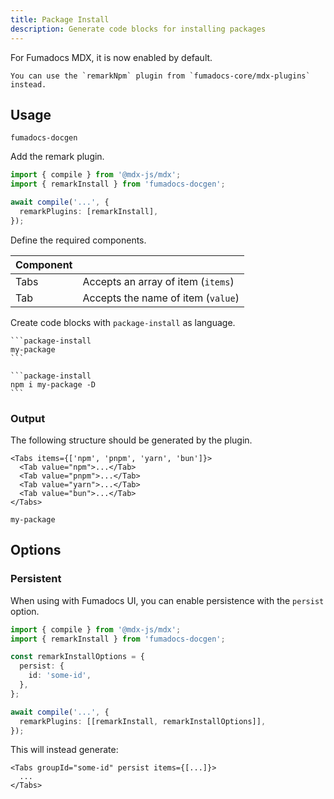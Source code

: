 ```yaml
---
title: Package Install
description: Generate code blocks for installing packages
---
```


<Callout type="warn" title='Deprecated'>
    For Fumadocs MDX, it is now enabled by default.

    You can use the `remarkNpm` plugin from `fumadocs-core/mdx-plugins` instead.

</Callout>

## Usage

```package-install
fumadocs-docgen
```

Add the remark plugin.


```ts tab="MDX Compiler"
import { compile } from '@mdx-js/mdx';
import { remarkInstall } from 'fumadocs-docgen';

await compile('...', {
  remarkPlugins: [remarkInstall],
});
```

Define the required components.


| Component |                                    |
| --------- | ---------------------------------- |
| Tabs      | Accepts an array of item (`items`) |
| Tab       | Accepts the name of item (`value`) |

Create code blocks with `package-install` as language.

````mdx
```package-install
my-package
```

```package-install
npm i my-package -D
```
````

### Output

The following structure should be generated by the plugin.

```mdx
<Tabs items={['npm', 'pnpm', 'yarn', 'bun']}>
  <Tab value="npm">...</Tab>
  <Tab value="pnpm">...</Tab>
  <Tab value="yarn">...</Tab>
  <Tab value="bun">...</Tab>
</Tabs>
```

```package-install
my-package
```

## Options

### Persistent

When using with Fumadocs UI, you can enable persistence with the `persist` option.


```ts tab="MDX Compiler"
import { compile } from '@mdx-js/mdx';
import { remarkInstall } from 'fumadocs-docgen';

const remarkInstallOptions = {
  persist: {
    id: 'some-id',
  },
};

await compile('...', {
  remarkPlugins: [[remarkInstall, remarkInstallOptions]],
});
```

This will instead generate:

```mdx
<Tabs groupId="some-id" persist items={[...]}>
  ...
</Tabs>
```
